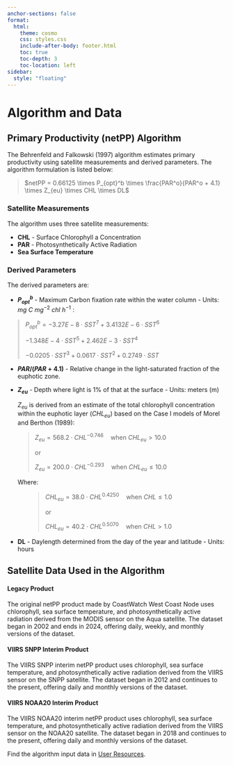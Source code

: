 ```yaml
---
anchor-sections: false
format:
  html:
    theme: cosmo
    css: styles.css
    include-after-body: footer.html
    toc: true
    toc-depth: 3
    toc-location: left
sidebar:
  style: "floating"
---
```


<h1>Algorithm and Data</h1>

## Primary Productivity (netPP) Algorithm

<p>The Behrenfeld and Falkowski (1997) algorithm estimates primary productivity using satellite measurements and derived parameters. The algorithm formulation is listed below:</p>

<blockquote>

<p style="color: black;">

$netPP = 0.66125 \times P_{opt}^b \times \frac{PAR^o}{PAR^o + 4.1} \times Z_{eu} \times CHL \times DL$

</p>

</blockquote>

### Satellite Measurements

<p>The algorithm uses three satellite measurements:</p>

<ul>

<li><strong>CHL</strong> - Surface Chlorophyll a Concentration</li>

<li><strong>PAR</strong> - Photosynthetically Active Radiation</li>

<li><strong>Sea Surface Temperature</strong></li>

</ul>

### Derived Parameters

<p>The derived parameters are:</p>

<ul>

<li>

<strong>$P_{opt}^b$</strong> - Maximum Carbon fixation rate within the water column - Units: $mg$ $C$ $mg^{-2}$ $chl$ $h^{-1}$ :

<blockquote style="margin: 0; padding-left: 1em; border-left: 4px solid #ddd;">

<p style="color: black; margin: 0;">

$P_{opt}^b = - 3.27E-8 \cdot SST^7 + 3.4132E-6 \cdot SST^6$

</p>

<p style="color: black; margin: 0;">

$- 1.348E-4 \cdot SST^5 + 2.462E-3 \cdot SST^4$

</p>

<p style="color: black; margin: 0;">

$- 0.0205 \cdot SST^3 + 0.0617 \cdot SST^2 + 0.2749 \cdot SST$

</p>

</blockquote>

<p>

</p>

<li><strong>$PAR/(PAR + 4.1)$</strong> - Relative change in the light-saturated fraction of the euphotic zone.</li>

<p>

</p>

<li>

<strong>$Z_{eu}$</strong> - Depth where light is 1% of that at the surface - Units: meters (m)

<p>

</p>

<p>$Z_{eu}$ is derived from an estimate of the total chlorophyll concentration within the euphotic layer ($CHL_{eu}$) based on the Case I models of Morel and Berthon (1989):</p>

<blockquote>

<p style="color: black;">

$Z_{eu} = 568.2 \cdot CHL^{-0.746} \quad \text{when } CHL_{eu} > 10.0$

</p>

<p>or</p>

<p style="color: black;">

$Z_{eu} = 200.0 \cdot CHL^{-0.293} \quad \text{when } CHL_{eu} \leq 10.0$

</p>

</blockquote>

<p>Where:</p>

<ul>

<blockquote>

<p style="color: black;">

$CHL_{eu} = 38.0 \cdot CHL^{0.4250} \quad \text{when } CHL \leq 1.0$

</p>

<p>or</p>

<p style="color: black;">

$CHL_{eu} = 40.2 \cdot CHL^{0.5070} \quad \text{when } CHL > 1.0$

</p>

</blockquote>

</ul>

</li>

<li><strong>DL</strong> - Daylength determined from the day of the year and latitude - Units: hours</li>

</ul>

## Satellite Data Used in the Algorithm

<h4><strong>Legacy Product</strong></h4>

<p>The original netPP product made by CoastWatch West Coast Node uses chlorophyll, sea surface temperature, and photosynthetically active radiation derived from the MODIS sensor on the Aqua satellite. The dataset began in 2002 and ends in 2024, offering daily, weekly, and monthly versions of the dataset.</p>

<h4><strong>VIIRS SNPP Interim Product</strong></h4>

<p>The VIIRS SNPP interim netPP product uses chlorophyll, sea surface temperature, and photosynthetically active radiation derived from the VIIRS sensor on the SNPP satellite. The dataset began in 2012 and continues to the present, offering daily and monthly versions of the dataset.</p>

<h4><strong>VIIRS NOAA20 Interim Product</strong></h4>

<p>The VIIRS NOAA20 interim netPP product uses chlorophyll, sea surface temperature, and photosynthetically active radiation derived from the VIIRS sensor on the NOAA20 satellite. The dataset began in 2018 and continues to the present, offering daily and monthly versions of the dataset.</p>

<p>

Find the algorithm input data in [User Resources](user_resources.qmd#download-algorithm-input-data).